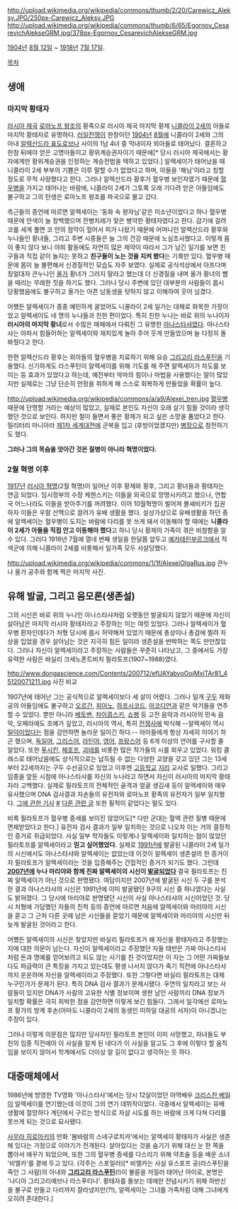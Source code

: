 http://upload.wikimedia.org/wikipedia/commons/thumb/2/20/Carewicz_Aleksy.JPG/250px-Carewicz_Aleksy.JPG
http://upload.wikimedia.org/wikipedia/commons/thumb/6/65/Egornov_CesarevichAlekseGRM.jpg/378px-Egornov_CesarevichAlekseGRM.jpg

[[1904년]] [[8월 12일]] ~ [[1918년]] [[7월 17일]].

[[목차]]
== 생애 ==
=== 마지막 황태자 ===
[[러시아 제국]] [[로마노프 왕조]]의 황족으로 러시아 제국 마지막 황제 [[니콜라이 2세]]의 아들로 마지막 황태자로 유명하다. [[러일전쟁]]이 한창이던 [[1904년]] [[8월]]에 니콜라이 2세와 그의 아내 [[알렉산드라 표도로브나]] 사이의 1남 4녀 중 막내이자 외아들로 태어났다. 결혼하고 한참 뒤에야 얻은 고명아들이고 황위계승권자이기 때문에[* 당시 러시아 제국에서는 황자에게만 황위계승권을 인정하는 계승전범을 택하고 있었다.] 알렉세이가 태어났을 때 니콜라이 2세 부부의 기쁨은 이루 말할 수가 없었다고 하며, 아들을 '해님'이라고 칭할 정도로 무척 사랑했다고 한다. 그러나 알렉산드라 황후가 혈우병 보인자였기 때문에 [[혈우병]]을 가지고 태어나는 바람에, 니콜라이 2세가 그토록 오래 기다려 얻은 아들임에도 불구하고 그의 탄생은 로마노프 왕조를 파국으로 몰고 갔다. 

측근들의 증언에 따르면 알렉세이는 '동화 속 왕자님'같은 미소년이었다고 하나 혈우병 때문에 안색이 늘 창백했으며 잔병치레가 잦은 병약한 황태자였다고 한다. 감기에 걸려 코를 세게 풀면 코 안의 점막이 헐어서 피가 나왔기 때문에 어머니인 알렉산드라 황후와 누나들인 황녀들, 그리고 주변 시종들은 늘 그의 건강 때문에 노심초사했다고. 이렇게 몸이 좋지 않다 보니 야외 활동에도 자연히 많은 제약이 따라서 그가 남긴 일기를 보면 친구들과 직접 같이 놀지는 못하고 '''친구들이 노는 것을 지켜 봤다'''는 기록만 있다. 혈우병 때문에 몸이 늘 불편해서 신경질적인 모습도 자주 보였다. 실제로 공식석상에서 아프다며 칭얼대자 큰누나인 [[올가]] 황녀가 그러지 말라고 했는데 더 신경질을 내며 올가 황녀의 뺨을 때리는 무례한 짓을 하기도 했다. 그러나 당시 주변에 있던 대부분의 사람들이 몹시 당황했음에도 불구하고 올가는 아픈 남동생을 탓하지 않고 이해하여 웃어 넘겼다.

어쨌든 알렉세이가 종종 예민하게 굴었어도 니콜라이 2세 일가는 대체로 화목한 가정이었고 알렉세이도 네 명의 누나들과 친한 편이었다. 특히 친한 누나는 바로 위의 누나이자 '''러시아의 마지막 황녀'''로서 수많은 매체에서 다뤄진 그 유명한 [[아나스타시야 니콜라예브나 로마노바|아나스타샤]]였다. 아나스타샤는 아파서 힘들어하는 알렉세이와 재치있게 놀아 주어 웃게 만들었으며 늘 다정히 돌봐줬다고 한다. 

한편 알렉산드라 황후는 외아들의 혈우병을 치료하기 위해 요승 [[그리고리 라스푸틴]]을 기용했다. 신기하게도 라스푸틴이 알렉세이를 위해 기도를 해 주면 알렉세이가 차도를 보이는 등 효과가 있었다고 하는데, 예전부터 악마의 힘이나 마법을 사용했다는 말이 많았지만 실제로는 그냥 단순히 안정을 취하게 해 스스로 회복하게 만들었을 확률이 높다. 

http://upload.wikimedia.org/wikipedia/commons/a/a9/Alexei_tren.jpg
[[혈우병]] 때문에 단명할 거라는 예상이 많았고, 실제로 본인도 자신이 오래 살기 힘들 것이라 생각했던 것으로 보인다. 하지만 철이 들면서 좋은 황제가 되고 싶은 소망을 품었다고 한다. 밀리터리 마니아라 [[제1차 세계대전]]에 군복을 입고 (후방이었겠지만) [[병장]]으로 참전하기도 했다.

'''그러나 그의 목숨을 앗아간 것은 질병이 아니라 혁명이었다.'''

=== 2월 혁명 이후 ===
[[1917년]] [[러시아 혁명]](2월 혁명)이 일어난 이후 황제와 황후, 그리고 황녀들과 황태자는 연금 되었다. 임시정부의 수장 케렌스키는 이들을 외국으로 망명시키려고 했으나, 연합국 어느나라도 이들을 받아주기를 꺼려했다. 이어 10월혁명이 벌어져 볼셰비키가 집권하자 이들은 우랄 산맥으로 끌려가 유배 생활을 했다. 설상가상으로 유배생활을 하던 중에 알렉세이는 혈우병이 도지는 바람에 다리를 못 쓰게 돼서 이동해야 할 때에는 '''니콜라이 2세가 아들을 직접 안고 이동해야 했다'''고 하니 당시 황제의 가족이 겪은 비참함을 알 수 있다. 그러다 1918년 7월에 열네 번째 생일을 한달쯤 앞두고 [[예카테린부르크]]에서 적색군에 의해 니콜라이 2세를 비롯해서 일가족 모두 사살당했다.

http://upload.wikimedia.org/wikipedia/commons/1/1f/AlexeiOlgaRus.jpg
큰누나 올가 공주와 함께 찍은 마지막 사진.
== 유해 발굴, 그리고 음모론(생존설) ==
그의 시신은 바로 위의 누나인 아나스타샤처럼 오랫동안 발굴되지 않았기 때문에 자신이 살아남은 마지막 러시아 황태자라고 주장하는 이는 여럿 있었다. 그러나 알렉세이가 혈우병 환자인데다가 처형 당시에 몹시 허약해져 있었기 때문에 총상이나 총검에 찔려 자상을 입었을 경우 살아남는 것은 지극히 힘든 일이라 생존설을 반박하는 쪽도 만만찮았다. 그러나 자신이 알렉세이라고 주장하는 사람들은 꾸준히 나타났고, 그 중에서도 가장 유력한 사람은 바실리 크세노폰트비치 필라토프(1907~1988)였다. 

http://www.dongascience.com/Contents/200712/efUAYabyoOojMxjTAr81_45120071211.jpg
사진 비교

1907년에 태어난 그는 공식적으로 알렉세이보다 세 살이 어렸다. 그러나 일개 [[구두]] 제화공의 아들임에도 불구하고 [[오르간]], [[피아노]], [[하프시코드]], [[아코디언]]과 같은 악기들을 연주할 수 있었다. 뿐만 아니라 [[베토벤]], [[차이콥스키]], [[쇼팽]] 등 고전 음악과 러시아의 민속 음악, 오페라에도 조예가 깊었고, 러시아의 역사, 특히 [[전쟁사]]에 박식해 --알렉세이 역시 [[밀덕]]이었다는 점을 감안하면 놀라운 일이긴 하다.-- 아이들에게 항상 자세히 이야기 하곤 했으며, [[독일어]], [[그리스어]], [[라틴어]], [[영어]], [[프랑스어]] 등 6개 이상의 언어를 구사할 줄 알았다. 또한 [[푸시킨]], [[체호프]], [[괴테]]를 비롯한 많은 작가들의 시를 외우고 있었다. 워킹 클래스로 태어났음에도 상식적으로는 납득될 수 없는 다양한 교양을 갖고 있던 그는 13세부터 22세까지는 구두 수선공으로 있었고 이후엔 [[고등학교]] [[지리]] 교사로 일했다. 그리고 임종을 앞둔 시점에 아나스타샤를 자신의 누나라고 하면서 자신이 러시아의 마지막 황태자라 고백했다. 실제로 필라토프의 전체적인 골격과 얼굴 생김새 등이 알렉세이와 매우 유사했으며 DNA 검사결과 자손들의 유전자와 로마노프 황족의 유전자가 일부 일치했다. [http://news.dongascience.com/PHP/NewsView.php?kisaid=20071211200000000019 그에 관한 기사] [http://news.dongascience.com/PHP/NewsView.php?kisaid=20071218200000000017&classcode=0110 #] [http://gall.dcinside.com/list.php?id=history&no=178241 다른 관련 글] 또한 필적이 같았다는 말도 있다. 

비록 필라토프가 혈우병 증세를 보이진 않았어도[* 다만 군대는 혈액 관련 질병 때문에 면제받았다고 한다.] 유전자 검사 결과가 일부 일치하는 것으로 나오자 이는 거의 결정적인 증거로 취급되었다. 사실 일부 학자들도 이렇게나 알렉세이와 일치하는 점이 많았던 필라토프를 알렉세이라고 '''믿고 싶어했었다.''' 실제로 [[1991년]]에 발굴된 니콜라이 2세 일가의 시신에서도 아나스타샤와 알렉세이는 없었는데 이것이 알렉세이 생존설의 한 증거이자 필라토프가 알렉세이라는 것을 입증해주는 간접적인 증거가 되기도 했다. 그런데 '''[[2007년]]에 누나 마리야와 함께 진짜 알렉세이의 시신이 [http://blog.naver.com/siroyukie2/80080818420 발굴되었다]''' 결국 필라토프는 진짜 알렉세이가 아닌 것으로 판명됐다. 여담이지만 2007년에 발굴된 시신 두 구를 분석한 결과 아나스타샤의 시신은 1991년에 이미 발굴됐던 9구의 시신 중 하나였다는 사실도 밝혀졌다. 그 당시에 마리야로 판명됐던 시신이 사실 아나스타샤의 시신이었던 것. 당시 처형에 가담했던 자들의 친척 등의 증언에 따르면 처음에 알렉세이와 마리야의 시신을 묻고 그 근처 다른 곳에 남은 시신들을 묻었기 때문에 알렉세이와 마리야의 시신만 뒤늦게 발굴된 것이라고 한다. 

어쨌든 알렉세이의 시신은 찾았지만 바실리 필라토프가 왜 자신을 황태자라고 주장했는지에 대한 의문이 남는다. 자신이 알렉세이라고 주장했던 자들 태반은 가짜 아나스타샤처럼 돈과 명예를 얻어보려고 되도 않는 사기를 친 것이었지만 이 자는 그 어떤 가짜들보다도 파급력이 큰 특징을 가지고 있는데도 평생 나서지 않다가 죽기 직전에 아나스타샤까지 운운하며 자신을 알렉세이라고 주장했다. 또한 그렇다면 바실리 필라토프는 대체 누구인가가 문제가 된다. 특히 DNA 검사 결과가 문제시됐다. 우연의 일치라고 보는 사람들이 있지만 DNA가 사람의 고유한 식별 정보이며 생판 남인 사람끼리 DNA 정보가 일치할 확률은 극히 희박한 점을 감안하면 이렇게 보긴 힘들다. 그래서 일각에선 로마노프 황가의 방계 후손(아마도 니콜라이 2세의 동생인 미하일 대공의 서자)이 아니겠냐는 주장이 있다.

그러나 이렇게 의문점은 많지만 당사자인 필라토프 본인이 이미 사망했고, 자녀들도 부친의 임종 직전에야 이 사실을 알게 된 네다가 이 사실을 알고도 그 후에 이렇다 할 움직임을 보이지 않아서 학계에서도 더이상 알 길이 없다고 생각하는 듯 하다.

== 대중매체에서 ==
1986년에 방영한 TV영화 '아나스타샤'에서는 당시 12살이었던 아역배우 [[크리스찬 베일]]이 알렉세이를 연기했는데 이것이 그의 연기 데뷔작이었다. 극중에서 알렉세이는 유배 생활에 절망하다 계단에서 구르는 방식으로 자살 시도를 하는 바람에 크게 다쳐 다리를 못쓰게 되는 것으로 묘사됐다.

[[사무라 히로아키]]의 만화 '봄바람의 스네구로치카'에서는 알렉세이 황태자가 사실은 생존해 있다는 가정으로 이야기가 전개된다. 살아있다는 것을 숨기기 위해 대신 눈 한 쪽을 뽑아서 애꾸가 되었으며, 또한 그의 혈우병 증세를 다스리기 위해 약초술 등을 배운 소녀 '비엘카'를 곁에 두고 있다. (각주는 스포일러)[* 비엘카는 사실 유스포프 공(라스푸틴을 죽인 그 사람)의 아내와 '''[[그리고리 라스푸틴]]'''(!)이 불륜을 저질러 태어난 아이로, 본명은 '나디아 그리고리예브나 라스푸티나'. 황태자를 돌보는 데에만 전념시키기 위해 하반신을 불구로 만들고 다리까지 잘라냈지만(?!), 알렉세이는 그녀를 가족처럼 대해 그녀에게 오히려 존대한다.]
